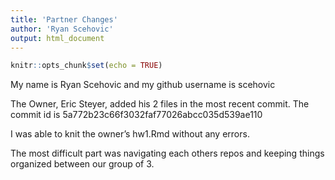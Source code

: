 ```yaml
---
title: 'Partner Changes'
author: 'Ryan Scehovic'
output: html_document
---
```



```r
knitr::opts_chunk$set(echo = TRUE)
```

My name is Ryan Scehovic and my github username is scehovic

The Owner, Eric Steyer, added his 2 files in the most recent commit. The commit id is 5a772b23c66f3032faf77026abcc035d539ae110

I was able to knit the owner's hw1.Rmd without any errors. 

The most difficult part was navigating each others repos and keeping things organized between our group of 3. 
